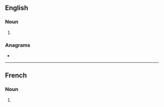 {{also|latines|latinés}}
==English==

===Noun===
{{head|en|noun plural form}}

# {{plural of|Latine|lang=en}}

===Anagrams===
* {{anagrams|en|elastin|entails|nail set|nailest|nailset|salient|saltine|staniel|stealin'}}

----

==French==

===Noun===
{{head|fr|noun plural form|g=f}}

# {{plural of|Latine|lang=fr}}